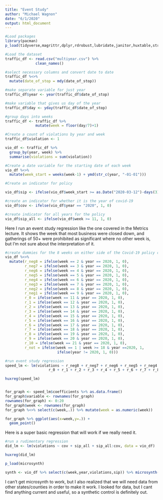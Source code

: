 ```yaml
---
title: "Event Study"
author: "Michael Wagnon"
date: "6/1/2020"
output: html_document
---
```

```r
#Load packages
library(pacman)
p_load(tidyverse,magrittr,dplyr,rdrobust,lubridate,janitor,huxtable,stringr)

#Load the dataset
traffic_df <- read.csv("multiyear.csv") %>%
              clean_names()

#select necessary columns and convert date to date
traffic_df %<>% 
  mutate(date_of_stop = mdy(date_of_stop))

#make separate variable for just year 
traffic_df$year <- year(traffic_df$date_of_stop)

#make variable that gives us day of the year
traffic_df$day <- yday(traffic_df$date_of_stop)

#group days into weeks
traffic_df <- traffic_df %>%
              mutate(week = floor(day/7)+1)

#Create a count of violations by year and week
traffic_df$violation <- 1

vio_df <- traffic_df %>%
  group_by(year, week) %>%
  summarise(violations = sum(violation))

#Create a date variable for the starting date of each week
vio_df %<>%
  mutate(week_start = weeks(week-1) + ymd(str_c(year, "-01-01")))

#Create an indicator for policy

vio_df$sip <- ifelse(vio_df$week_start >= as.Date("2020-03-12")-days(3), 1, 0)

#create an indicator for whether it is the year of covid-19
vio_df$cov <- ifelse(vio_df$year == "2020", 1, 0)

#create indicator for all years for the policy
vio_df$sip_all <- ifelse(vio_df$week >= 11, 1, 0)
```

Here I run an event study regression like the one covered in the Metrics lecture. It shows the week that most business were closed down, and gatherings of 50+ were prohibited as significant where no other week is, but I'm not sure about the interpretation of it.
```r
#create dummies for the 8 weeks on either side of the Covid-19 policy change
vio_df %<>%
  mutate(r_neg8 = ifelse(week == 2 & year == 2020, 1, 0),
         r_neg7 = ifelse(week == 3 & year == 2020, 1, 0),
         r_neg6 = ifelse(week == 4 & year == 2020, 1, 0),
         r_neg5 = ifelse(week == 5 & year == 2020, 1, 0),
         r_neg4 = ifelse(week == 6 & year == 2020, 1, 0),
         r_neg3 = ifelse(week == 7 & year == 2020, 1, 0),
         r_neg2 = ifelse(week == 8 & year == 2020, 1, 0),
         r_neg1 = ifelse(week == 9 & year == 2020, 1, 0),
         r_0 = ifelse(week == 11 & year == 2020, 1, 0),
         r_1 = ifelse(week == 12 & year == 2020, 1, 0),
         r_2 = ifelse(week == 13 & year == 2020, 1, 0),
         r_3 = ifelse(week == 14 & year == 2020, 1, 0),
         r_4 = ifelse(week == 15 & year == 2020, 1, 0),
         r_5 = ifelse(week == 16 & year == 2020, 1, 0),
         r_6 = ifelse(week == 17 & year == 2020, 1, 0),
         r_7 = ifelse(week == 18 & year == 2020, 1, 0),
         r_8 = ifelse(week == 19 & year == 2020, 1, 0),
         r_9 = ifelse(week == 20 & year == 2020, 1, 0),
         r_10 = ifelse(week == 21 & year == 2020, 1, 0),
         r_not = ifelse(week == 1 | week >= 18 & year ==2020, 1,
                        ifelse(year != 2020, 1, 0)))

#run event study regression
speed_lm <- lm(violations ~ r_neg8 + r_neg7 + r_neg6 + r_neg5 + r_neg4 + r_neg3 + r_neg2 + r_neg1 + 
                    r_0 + r_1 + r_2 + r_3 + r_4 + r_5 + r_6 + r_7 + r_8 + r_9 + r_10 + r_not, data = vio_df)

huxreg(speed_lm)


for_graph <- speed_lm$coefficients %>% as.data.frame()
for_graph$variable <- rownames(for_graph)
rownames(for_graph) <- 0:20
for_graph$week <- rownames(for_graph)
for_graph %<>% select(c(week,.)) %>% mutate(week = as.numeric(week))

for_graph %>% ggplot(aes(x=week,y=.)) +
  geom_point()
```

Here is a super basic regression that will work if we really need it. 
```r
#run a rudimentary regression
did_lm <- lm(violations ~ cov + sip_all + sip_all:cov, data = vio_df)

huxreg(did_lm)
```


```r
p_load(microsynth)

synth <- vio_df %>% select(c(week,year,violations,sip)) %>% microsynth(idvar="week", timevar="year", intvar="sip")

```
I can't get microsynth to work, but I also realized that we will need data from other states/counties in order to make it work. I looked for data, but I cant find anything current and useful, so a synthetic control is definitely out.